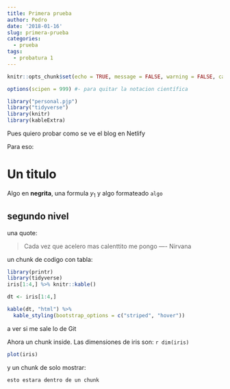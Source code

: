 ```yaml
---
title: Primera prueba
author: Pedro
date: '2018-01-16'
slug: primera-prueba
categories:
  - prueba
tags:
  - probatura 1
---
```



```r
knitr::opts_chunk$set(echo = TRUE, message = FALSE, warning = FALSE, cache = FALSE, cache.path = "./caches/", eval = TRUE )
```

```r
options(scipen = 999) #- para quitar la notacion científica
```
 

```r
library("personal.pjp")
library("tidyverse")
library(knitr)
library(kableExtra)
```



Pues quiero probar como se ve el blog en Netlify

Para eso:

# Un titulo

Algo en **negrita**, una formula $y_{1}$ y algo formateado `algo`

## segundo nivel

una quote:

> Cada vez que acelero mas calenttito me pongo ---- Nirvana

un chunk de codigo con tabla:

```r
library(printr)
library(tidyverse)
iris[1:4,] %>% knitr::kable()
```

```r

dt <- iris[1:4,]

kable(dt, "html") %>%
  kable_styling(bootstrap_options = c("striped", "hover"))
```

a ver si me sale lo de Git



Ahora un chunk inside. Las dimensiones de iris son: `r dim(iris)`

```r
plot(iris)
```


y un chunk de solo mostrar:


```r
esto estara dentro de un chunk

```

